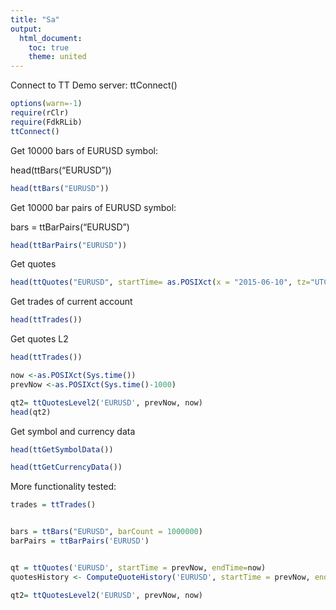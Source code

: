 ```yaml
---
title: "Sa"
output:
  html_document:
    toc: true
    theme: united
---
```


Connect to TT Demo server:
ttConnect()

```r
options(warn=-1)
require(rClr)
require(FdkRLib)
ttConnect()
```



<p>Get 10000 bars of EURUSD symbol:</p>
head(ttBars("EURUSD"))

```r
head(ttBars("EURUSD"))
```

<p>Get 10000 bar pairs of EURUSD symbol:</p>
bars = ttBarPairs("EURUSD")

```r
head(ttBarPairs("EURUSD"))
```


Get quotes
```r
head(ttQuotes("EURUSD", startTime= as.POSIXct(x = "2015-06-10", tz="UTC")))
```

Get trades of current account
```r
head(ttTrades())
```

Get quotes L2
```r
head(ttTrades())

now <-as.POSIXct(Sys.time())
prevNow <-as.POSIXct(Sys.time()-1000)

qt2= ttQuotesLevel2('EURUSD', prevNow, now)
head(qt2)
```

Get symbol and currency data
```r
head(ttGetSymbolData())

head(ttGetCurrencyData())
```


More functionality tested:

```r
trades = ttTrades()


bars = ttBars("EURUSD", barCount = 1000000)
barPairs = ttBarPairs('EURUSD')


qt = ttQuotes('EURUSD', startTime = prevNow, endTime=now)
quotesHistory <- ComputeQuoteHistory('EURUSD', startTime = prevNow, endTime=now, 1)

qt2= ttQuotesLevel2('EURUSD', prevNow, now)
```

